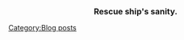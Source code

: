 <center>
{{ResourceReport-FullMan
 |before_fuel = 80702
 |before_ammo = 66386
 |before_steel = 206554
 |before_bauxite = 31680
 |after_fuel = 74081
 |after_ammo = 59922
 |after_steel = 195104
 |after_bauxite = 29714
 |used_fuel = 6621
 |used_ammo = 6464
 |used_steel = 11450
 |used_bauxite = 1966
 |used_bucket = 152
 |note = Used resource isn't real counting. All of them had calculate after clear E-3. And not counting resource that will use for rescue ship. :3
 }}
 {{MedalReport-3
                     |e1 = Hard
                     |e2 = Hard
                     |e3 = Normal
                     }}
</center>
<br />
 {{Progress|100}}
<br />

<center>
<font size=3><b>Rescue ship's sanity.</b></font>
</center>

 {{Progress|30}}
[[Category:Blog posts]]